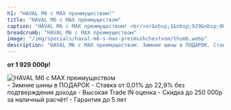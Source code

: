 ```yaml
---
h1: "HAVAL M6 с MAX преимуществом!"
title: "HAVAL M6 с MAX преимуществом"
caption: "HAVAL M6 с MAX преимуществом! <br/>от&nbsp;1&nbsp;929&nbsp;000р!"
breadcrumb: "HAVAL M6 с MAX преимуществом"
image: "/img/specials/haval-m6-s-max-preimushchestvom/thumb.webp"
description: "HAVAL M6 с MAX преимуществом. Зимние шины в ПОДАРОК. Ставка от 0,01% до 22,9% без подтверждения дохода. Высокая Trade IN оценка. Скидка до 250 000р за наличный расчёт! Гарантия до 5 лет"
---
```



**от&nbsp;1&nbsp;929&nbsp;000р!**

<picture>
	<source media="(min-width: 942px)" srcset="/img/specials/haval-m6-s-max-preimushchestvom/banner.webp" />
	<source media="(min-width: 320px)" srcset="/img/specials/haval-m6-s-max-preimushchestvom/thumb.webp" />
	<img src="/img/specials/haval-m6-s-max-preimushchestvom/banner.webp" class="w-full mb-10" alt="HAVAL M6 с MAX преимуществом" />
</picture>

<br/>
- Зимние шины в ПОДАРОК
- Ставка от 0,01% до 22,9% без подтверждения дохода
- Высокая Trade IN оценка
- Скидка до 250 000р за наличный расчёт!
- Гарантия до 5 лет
<br/>

<SpecialSalonsInfo title='Получить предложение' dataTitle='HAVAL M6 с MAX преимуществом' dataFormName="Получить предложение. HAVAL M6 с MAX преимуществом" />